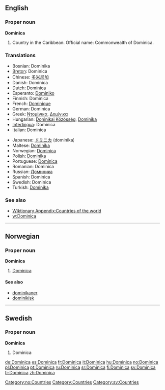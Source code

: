 ==English==

===Proper noun===
'''Dominica'''

# Country in the Caribbean. Official name: Commonwealth of Dominica.

===Translations===
{{rfc-level|Translations at L3+ (AutoFormat would have corrected level of Translations)}}
{{top}}
*Bosnian: Dominika {{f}}
*[[Breton]]: Dominica
*Chinese: [[多米尼加]]
*Danish: Dominica
*Dutch: Dominica
*Esperanto: [[Dominiko]]
*Finnish: Dominica
*French: [[Dominique]]
*German: Dominica
*Greek: [[Ντομίνικα]], [[Δομίνικα]]
*Hungarian: [[Doninikai Közösség]], [[Dominika]]
*[[Interlingua]]: Dominica
*Italian: Dominica
{{mid}}
*Japanese: [[ドミニカ]] (dominika)
*Maltese: [[Dominika]]
*Norwegian: [[#Norwegian|Dominica]]
*Polish: [[Dominika]]
*Portuguese: [[Domínica]]
*Romanian: Dominica {{f}}
*Russian: [[Доминика]]
*Spanish: Dominica
*Swedish: Dominica
*Turkish: [[Dominika]]
{{bottom}}

===See also===
*[[Wiktionary Appendix:Countries of the world]]
*[[w:Dominica]]

----

==Norwegian==

===Proper noun===
'''Dominica'''

# [[#English|Dominica]]

====See also====
*[[dominikaner]]
*[[dominikisk]]

[[Category:no:Countries]]

----

==Swedish==

===Proper noun===
'''Dominica'''

# Dominica

[[Category:Countries]]
[[Category:sv:Countries]]

[[de:Dominica]]
[[es:Dominica]]
[[fr:Dominica]]
[[it:Dominica]]
[[hu:Dominica]]
[[no:Dominica]]
[[pl:Dominica]]
[[pt:Dominica]]
[[ru:Dominica]]
[[sr:Dominica]]
[[fi:Dominica]]
[[sv:Dominica]]
[[tr:Dominica]]
[[zh:Dominica]]